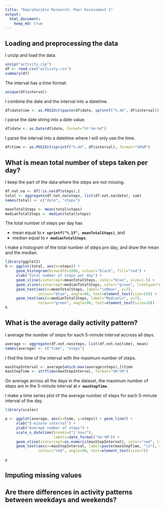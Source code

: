 ---
title: "Reproducible Research: Peer Assessment 1"
output: 
  html_document:
    keep_md: true
---


## Loading and preprocessing the data

I unzip and load the data.

```{r}
unzip("activity.zip")
df <- read.csv("activity.csv")
summary(df)
```

The interval has a time format:

```{r}
unique(df$interval)
```

I combine the date and the interval into a datetime.

```{r}
df$datetime <- as.POSIXct(paste(df$date, sprintf("%.4d", df$interval)), format="%Y-%m-%d %H%M")

```

I parse the date string into a date value. 

```{r}
df$date <- as.Date(df$date, format="%Y-%m-%d")
```

I parse the interval into a datetime where I will only use the time.

```{r}
df$time <- as.POSIXct(sprintf("%.4d", df$interval), format="%H%M")
```


## What is mean total number of steps taken per day?

I keep the part of the data where the steps are not missing.

```{r}
df.not.na <- df[!is.na(df$steps),]
total <- aggregate(df.not.na$steps, list(df.not.na$date), sum)
names(total) <- c("date", "steps")

meanTotalSteps <- mean(total$steps)
medianTotalSteps <- median(total$steps)
```

The total number of steps per day has

- mean equal to **```r sprintf("%.1f", meanTotalSteps)```**, and
- median equal to **```r medianTotalSteps```**.

I make a histogram of the total number of steps pre day, and draw the mean and the median.

```{r}
library(ggplot2)
h <- ggplot(total, aes(x=steps)) + 
     geom_histogram(binwidth=1000, colour="black", fill="red") + 
     xlab("Total number of steps per day") +
     geom_vline(xintercept=meanTotalSteps, color="blue", size=1.5) +
     geom_vline(xintercept=medianTotalSteps, color="green", linetype="dashed", size=1.5) + 
     geom_text(aes(x=meanTotalSteps, label="\nMean", y=7), 
               colour="blue", angle=90, text=element_text(size=10)) +
     geom_text(aes(x=medianTotalSteps, label="Median\n", y=7), 
               colour="green", angle=90, text=element_text(size=10))
h
```


## What is the average daily activity pattern?

I average the number of steps for each 5-minute interval accross all days.

```{r}
average <- aggregate(df.not.na$steps, list(df.not.na$time), mean)
names(average) <- c("time", "steps")
```

I find the time of the interval with the maximum number of steps.

```{r}
maxStepInterval <- average[which.max(average$steps),]$time
maxStepTime <- strftime(maxStepInterval, format="%H:%M")
```

On average across all the days in the dataset, the maximum number of steps are in the 5-minute interval at **`r maxStepTime`**.

I make a time series plot of the average number of steps for each 5-minute interval of the day.

```{r}
library(scales)

p <- ggplot(average, aes(x=time, y=steps)) + geom_line() +
     xlab("5-minute interval") +
     ylab("Average number of steps") +
     scale_x_datetime(breaks=("2 hour"), 
                      labels=date_format("%H:%M")) +
     geom_vline(xintercept=as.numeric(maxStepInterval), color="red", linetype="dashed", size=0.5) +
     geom_text(aes(x=maxStepInterval, label=paste(maxStepTime, "\n"), y=25), 
               colour="red", angle=90, text=element_text(size=7))
     
p
```

## Imputing missing values



## Are there differences in activity patterns between weekdays and weekends?
